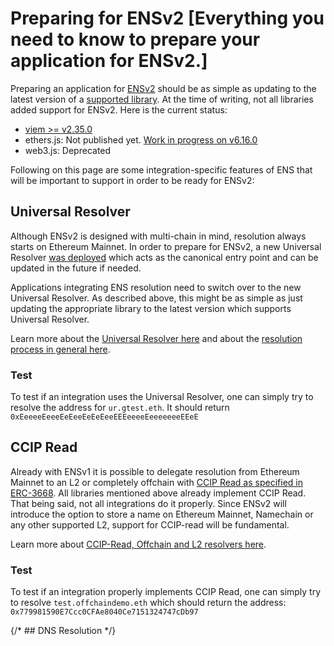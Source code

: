 # Preparing for ENSv2 [Everything you need to know to prepare your application for ENSv2.]

Preparing an application for [ENSv2](/contracts/ensv2/overview) should be as simple as updating to the latest version of a [supported library](/web/libraries). At the time of writing, not all libraries added support for ENSv2. Here is the current status:

- [viem >= v2.35.0](https://github.com/wevm/viem/blob/main/src/CHANGELOG.md#2350)
- ethers.js: Not published yet. [Work in progress on v6.16.0](https://github.com/ethers-io/ethers.js/tree/wip-v6.16.0-ens)
- web3.js: Deprecated

Following on this page are some integration-specific features of ENS that will be important to support in order to be ready for ENSv2:

## Universal Resolver

Although ENSv2 is designed with multi-chain in mind, resolution always starts on
Ethereum Mainnet. In order to prepare for ENSv2, a new Universal Resolver [was deployed](https://eth.blockscout.com/address/0xeEeEEEeE14D718C2B47D9923Deab1335E144EeEe)
which acts as the canonical entry point and can be updated in the future if needed.

Applications integrating ENS resolution need to switch over to the new Universal Resolver. As described above, this might be as simple as just updating the appropriate library to the latest version which supports Universal Resolver.

Learn more about the [Universal Resolver here](/resolvers/universal) and about the [resolution process in general here](/resolution).

### Test

To test if an integration uses the Universal Resolver, one can simply try to resolve the address for `ur.gtest.eth`. It should return `0xEeeeeEeeeEeEeeEeEeEeeEEEeeeeEeeeeeeeEEeE`

## CCIP Read

Already with ENSv1 it is possible to delegate resolution from Ethereum Mainnet to an L2 or completely offchain with [CCIP Read as specified in ERC-3668](https://eips.ethereum.org/EIPS/eip-3668).
All libraries mentioned above already implement CCIP Read. That being said, not all integrations do it properly. Since ENSv2 will introduce the option to store a name on Ethereum Mainnet, Namechain or any other supported L2, support for CCIP-read will be fundamental.

Learn more about [CCIP-Read, Offchain and L2 resolvers here](/resolvers/ccip-read).

### Test

To test if an integration properly implements CCIP Read, one can simply try to resolve `test.offchaindemo.eth` which should return the address: `0x779981590E7Ccc0CFAe8040Ce7151324747cDb97`

{/* ## DNS Resolution */}
